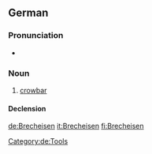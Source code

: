 ==German==

===Pronunciation===
* {{IPA|/ˈbʀɛçˌʔaɪ̯zn̩/|/ˈbʀɛçˌʔaɪ̯zən/|lang=de}}

===Noun===
{{de-noun|g=n|gen=Brecheisens|plural=Brecheisen}}

# [[crowbar]]

====Declension====
{{de-noun-n|s||n}}

[[Category:de:Tools]]
[[de:Brecheisen]]
[[it:Brecheisen]]
[[fi:Brecheisen]]